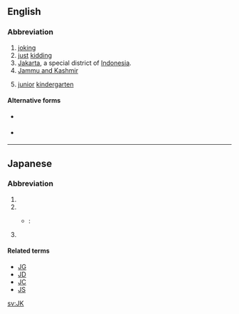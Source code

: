 {{also|JK|jk|j/k}}
==English==

===Abbreviation===
{{rfc-header|Abbreviation}}
{{head|en|abbreviation}}

# [[joking]]
# [[just]] [[kidding]]
# [[Jakarta]], a special district of [[Indonesia]].
# [[Jammu and Kashmir]]
# {{lb|en|Canada}} [[junior]] [[kindergarten]]

====Alternative forms====
* {{sense|joking}} {{l|en|jk}}
* {{sense|just kidding}} {{l|en|j/k}}

----

==Japanese==

===Abbreviation===
{{rfc-header|Abbreviation}}
{{head|ja|noun}}

# {{abbreviation of|女子高生|tr=joshi kōsei|lang=ja||[[high school]] [[girl]]}}
# {{abbreviation of|女子高校生|tr=joshi kōkōsei|lang=ja||[[high school]] [[girl]]}}
#* {{RQ:Watamote|sp|2014|4}}:
#*: {{ja-usex|'''JK'''姉と黒タイツ|'''JK''' ^あね と ^くろ ^タイツ|'''High-School''' Sister and Black Tights}}
# {{abbreviation of|常識的に考えて|tr=jōshiki-teki ni kangaete|lang=ja}}

====Related terms====
{{sense|high schoolgirl}}
* [[JG]]
* [[JD]]
* [[JC]]
* [[JS]]

[[sv:JK]]
